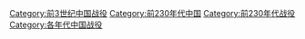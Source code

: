 [[Category:前3世纪中国战役|Category:前3世纪中国战役]]
[[Category:前230年代中国|Category:前230年代中国]]
[[Category:前230年代战役|Category:前230年代战役]]
[[Category:各年代中国战役|Category:各年代中国战役]]